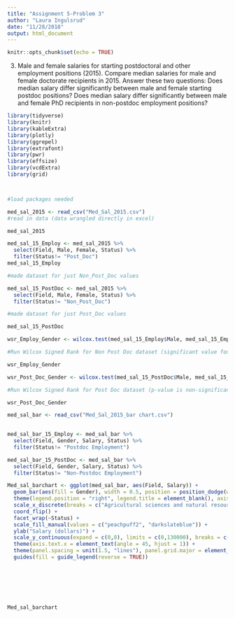 ```yaml
---
title: "Assignment 5-Problem 3"
author: "Laura Ingulsrud"
date: "11/28/2018"
output: html_document
---
```


```r
knitr::opts_chunk$set(echo = TRUE)
```

3) Male and female salaries for starting postdoctoral and other employment positions (2015).
Compare median salaries for male and female doctorate recipients in 2015. Answer these two questions: Does median salary differ significantly between male and female starting postdoc positions? Does median salary differ significantly between male and female PhD recipients in non-postdoc employment positions?


```r
library(tidyverse)
library(knitr)
library(kableExtra)
library(plotly)
library(ggrepel)
library(extrafont)
library(pwr)
library(effsize)
library(vcdExtra)
library(grid)



#load packages needed

```

```r
med_sal_2015 <- read_csv("Med_Sal_2015.csv")
#read in data (data wrangled directly in excel)

med_sal_2015 
```

```r
med_sal_15_Employ <- med_sal_2015 %>% 
  select(Field, Male, Female, Status) %>% 
  filter(Status!= "Post_Doc")
med_sal_15_Employ

#made dataset for just Non_Post_Doc values

med_sal_15_PostDoc <- med_sal_2015 %>% 
  select(Field, Male, Female, Status) %>% 
  filter(Status!= "Non_Post_Doc")

#made dataset for just Post_Doc values

med_sal_15_PostDoc


```


```r
wsr_Employ_Gender <- wilcox.test(med_sal_15_Employ$Male, med_sal_15_Employ$Female, paired = TRUE)

#Run Wilcox Signed Rank for Non Post Doc dataset (significant value found)

wsr_Employ_Gender
```


```r
wsr_Post_Doc_Gender <- wilcox.test(med_sal_15_PostDoc$Male, med_sal_15_PostDoc$Female, paired = TRUE)

#Run Wilcox Signed Rank for Post Doc dataset (p-value is non-significant)

wsr_Post_Doc_Gender 
```



```r
med_sal_bar <- read_csv("Med_Sal_2015_bar chart.csv") 
  

med_sal_bar_15_Employ <- med_sal_bar %>% 
  select(Field, Gender, Salary, Status) %>% 
  filter(Status!= "Postdoc Employment")

med_sal_bar_15_PostDoc <- med_sal_bar %>% 
  select(Field, Gender, Salary, Status) %>% 
  filter(Status!= "Non-Postdoc Employment")

Med_sal_barchart <- ggplot(med_sal_bar, aes(Field, Salary)) +
  geom_bar(aes(fill = Gender), width = 0.5, position = position_dodge(width = 0.6), stat = "identity") +
  theme(legend.position = "right", legend.title = element_blank(), axis.title.y = element_blank()) +
  scale_x_discrete(breaks = c("Agricultural sciences and natural resources", "Biological and biomedical sciences", "Health sciences", "Chemistry", "Geosciences, atmospheric, and ocean sciences", "Physics and astronomy", "Mathematics and computer sciences", "Psychology", "Economics", "Social sciences", "Engineering", "Education", "Humanities and arts", "Business management and administration", "Other (Non-Science and Engineering)" )) +
  coord_flip() +
  facet_wrap(~Status) +
  scale_fill_manual(values = c("peachpuff2", "darkslateblue")) +
  ylab("Salary (dollars)") +
  scale_y_continuous(expand = c(0,0), limits = c(0,130000), breaks = c(0, 40000, 80000, 130000)) +
  theme(axis.text.x = element_text(angle = 45, hjust = 1)) +
  theme(panel.spacing = unit(1.5, "lines"), panel.grid.major = element_blank(), panel.grid.minor = element_blank(), panel.background = element_blank(), axis.line = element_line(colour = "black")) +
  guides(fill = guide_legend(reverse = TRUE))

  
 




Med_sal_barchart
```


